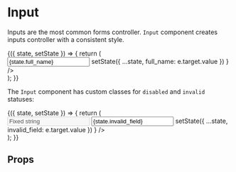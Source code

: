 


<Meta title="Forms|Input" />

# Input

Inputs are the most common forms controller.
`Input` component creates inputs controller with a consistent style.

<Preview>
    <Story name="Default">
        <div className="storybook-container borrow-ui">
            <FormsStoryWrapper initialState={{ full_name: '' }}>
                {({ state, setState }) => {
                    return (
                        <div style={{ width: 400 }}>
                            <Field label="Full Name">
                                <Input
                                    placeholder="Insert your name..."
                                    value={state.full_name}
                                    onChange={(e) =>
                                        setState({ ...state, full_name: e.target.value })
                                    }
                                />
                            </Field>
                        </div>
                    );
                }}
            </FormsStoryWrapper>
        </div>
    </Story>
</Preview>

The `Input` component has custom classes for `disabled` and `invalid` statuses:

<Preview>
    <Story name="Input Disabled and Invalid">
        <div className="storybook-container borrow-ui">
            <FormsStoryWrapper initialState={{ invalid_field: 'invalid' }}>
                {({ state, setState }) => {
                    return (
                        <div style={{ width: 400 }}>
                            <Field label="Disabled cannot be changed">
                                <Input value="Fixed string" disabled={true} />
                            </Field>
                            <Field label="Invalid style">
                                <Input
                                    placeholder="Type 'invalid' to see the invalid style"
                                    value={state.invalid_field}
                                    invalid={state.invalid_field === 'invalid'}
                                    onChange={(e) =>
                                        setState({ ...state, invalid_field: e.target.value })
                                    }
                                />
                            </Field>
                        </div>
                    );
                }}
            </FormsStoryWrapper>
        </div>
    </Story>
</Preview>

## Props

<Props of={Input} />
